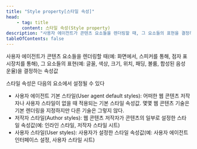 ```yaml
---
title: "Style property[스타일 속성]"
head:
    - tag: title
      content: 스타일 속성(Style property)
description: "사용자 에이전트가 콘텐츠 요소들을 렌더링할 때, 그 요소들의 표현을 결정하는 속성값"
tableOfContents: false
---
```


<Badge text="WCAG2" variant="note" size="large" /> 
사용자 에이전트가 콘텐츠 요소들을 렌더링할 때(예: 화면에서, 스피커를 통해, 점자 표시장치를 통해), 그 요소들의 표현(예: 글꼴, 색상, 크기, 위치, 패딩, 볼륨, 합성된 음성 운율)을 결정하는 속성값

스타일 속성은 다음의 요소에서 설정될 수 있다

*   사용자 에이전트 기본 스타일(<span lang="en">User agent default styles</span>): 어떠한 웹 콘텐츠 저작자나 사용자 스타일이 없을 때 적용되는 기본 스타일 속성값. 몇몇 웹 콘텐츠 기술은 기본 렌더링을 지정하지만 다른 기술은 그렇지 않다.
*   저작자 스타일(<span lang="en">Author styles</span>): 웹 콘텐츠 저작자가 콘텐츠의 일부로 설정한 스타일 속성값(예: 인라인 스타일, 저작자 스타일 시트)
*   사용자 스타일(<span lang="en">User styles</span>): 사용자가 설정한 스타일 속성값(예: 사용자 에이전트 인터페이스 설정, 사용자 스타일 시트)
